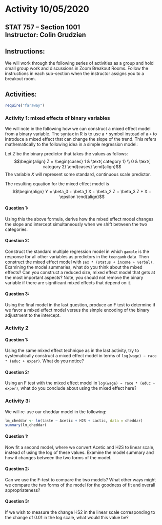 # Activity 10/05/2020

## STAT 757 -- Section 1001 <br> Instructor: Colin Grudzien<br>

## Instructions:
We will work through the following series of activities as a group and hold small group work and discussions in Zoom Breakout Rooms.  Follow the instructions in each sub-section when the instructor assigns you to a breakout room.

## Activities:

```r
require("faraway")
```

### Activity 1: mixed effects of binary variables
We will note in the following how we can construct a mixed effect model from a binary variable.  The syntax in R is to use a `*` symbol instead of a `+` to introduce a mixed effect that can change the slope of the trend.  This refers mathematically to the following idea in a simple regression model:

Let $Z$ be the binary predictor that takes the values as follows:
$$\begin{align}
Z = 
\begin{cases}
1 & \text{ category 1} \\
0 & \text{ category 2}
\end{cases}
\end{align}$$
The variable $X$ will represent some standard, continuous scale predictor.

The resulting equation for the mixed effect model is
$$\begin{align}
Y = \beta_0 + \beta_1 X + \beta_2 Z + \beta_3 Z * X + \epsilon
\end{align}$$


#### Question 1:
Using this the above formula, derive how the mixed effect model changes the slope and intercept simultaneously when we shift between the two categories.



#### Question 2:

Construct the standard multiple regression model in which `gamble` is the response for all other variables as predictors in the `teengamb` data.  Then construct the mixed effect model with `sex * (status + income + verbal)`.  Examining the model summaries, what do you think about the mixed effects?  Can you construct a reduced size, mixed effect model that gets at the most important aspects?  Note, you should not remove the binary variable if there are significant mixed effects that depend on it.


#### Question 3:
Using the final model in the last question, produce an F test to determine if we favor a mixed effect model versus the simple encoding of the binary adjustment to the intercept.


### Activity 2

#### Question 1:
Using the same mixed effect technique as in the last activity, try to systematically construct a mixed effect model in terms of `log(wage) ~ race * (educ + exper)`.  What do you notice?



#### Question 2:

Using an F test with the mixed effect model in `log(wage) ~ race * (educ + exper)`, what do you conclude about using the mixed effect here?


### Activity 3:

We will re-use our cheddar model in the following:
```r
lm_cheddar <- lm(taste ~ Acetic + H2S + Lactic, data = cheddar)
summary(lm_cheddar)
```


#### Question 1:
Now fit a second model, where we convert Acetic and H2S to linear scale, instead of using the log of these values.  Examine the model summary and how it changes between the two forms of the model.



#### Question 2:
Can we use the F-test to compare the two models?  What other ways might we compare the two forms of the model for the goodness of fit and overall appropriateness?


#### Question 3:
If we wish to measure the change HS2 in the linear scale corresponding to the change of 0.01 in the log scale, what would this value be?

